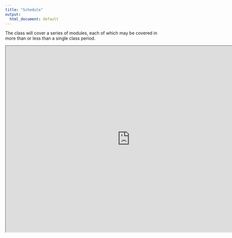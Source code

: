 ---
title: "Schedule"
output:
  html_document: default
---

The class will cover a series of modules, each of which may be covered in more than or less than a single class period.

<iframe width="800" height="600" src="https://docs.google.com/spreadsheets/d/1uh_ODcFj7aG7E_GSF_PbIt4qIjWtPUpe85lOCVmjF4w/edit?usp=sharing">

</iframe>
